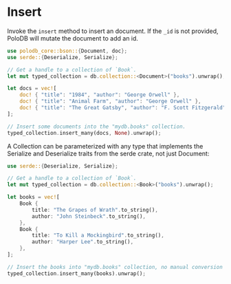 # Insert

Invoke the `insert` method to insert an document.
If the `_id` is not provided, PoloDB will mutate the document to
add an id.

```rust
use polodb_core::bson::{Document, doc};
use serde::{Deserialize, Serialize};

// Get a handle to a collection of `Book`.
let mut typed_collection = db.collection::<Document>("books").unwrap();

let docs = vec![
    doc! { "title": "1984", "author": "George Orwell" },
    doc! { "title": "Animal Farm", "author": "George Orwell" },
    doc! { "title": "The Great Gatsby", "author": "F. Scott Fitzgerald" },
];

// Insert some documents into the "mydb.books" collection.
typed_collection.insert_many(docs, None).unwrap();
```

A Collection can be parameterized with any type that implements the Serialize and Deserialize traits from the serde crate, not just Document:

```rust
use serde::{Deserialize, Serialize};

// Get a handle to a collection of `Book`.
let mut typed_collection = db.collection::<Book>("books").unwrap();

let books = vec![
    Book {
        title: "The Grapes of Wrath".to_string(),
        author: "John Steinbeck".to_string(),
    },
    Book {
        title: "To Kill a Mockingbird".to_string(),
        author: "Harper Lee".to_string(),
    },
];

// Insert the books into "mydb.books" collection, no manual conversion to BSON necessary.
typed_collection.insert_many(books).unwrap();
```
